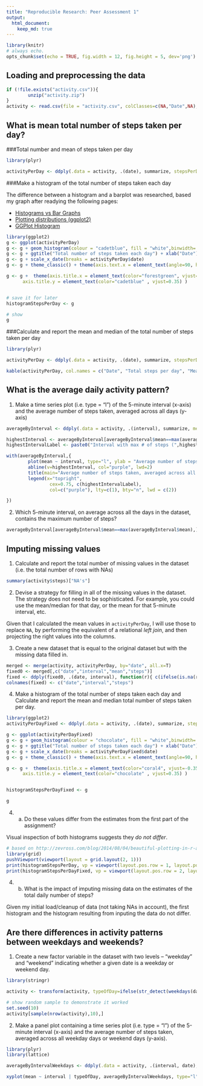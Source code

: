 ```yaml
---
title: "Reproducible Research: Peer Assessment 1"
output: 
  html_document:
    keep_md: true
---
```

```r
library(knitr)
# always echo.
opts_chunk$set(echo = TRUE, fig.width = 12, fig.height = 5, dev='png')
```

## Loading and preprocessing the data
```r
if (!file.exists("activity.csv")){
        unzip("activity.zip")
}
activity <- read.csv(file = "activity.csv", colClasses=c(NA,"Date",NA), stringsAsFactors=T, header = TRUE)

```


## What is mean total number of steps taken per day?

###Total number and mean of steps taken per day
```r
library(plyr)

activityPerDay <- ddply(.data = activity, .(date), summarize, stepsPerDay=sum(steps,na.rm = TRUE))
```

###Make a histogram of the total number of steps taken each day

The difference between a histogram and a barplot was researched, based my graph after readying the following pages:

* [Histograms vs Bar Graphs](http://www.shodor.org/interactivate/discussions/HistogramsVsBarGraph/)
* [Plotting distributions (ggplot2)](http://www.cookbook-r.com/Graphs/Plotting_distributions_(ggplot2)/) 
* [GGPlot Histogram](http://docs.ggplot2.org/current/geom_histogram.html)

```r

library(ggplot2)
g <- ggplot(activityPerDay) 
g <- g + geom_histogram(colour = "cadetblue", fill = "white",binwidth=.1, position="identity", aes(x=date, y=stepsPerDay), stat="identity")
g <- g + ggtitle("Total number of steps taken each day") + xlab("Date") + ylab("Total steps per day")
g <- g + scale_x_date(breaks = activityPerDay$date)
g <- g + theme_classic() + theme(axis.text.x = element_text(angle=90, hjust=1))

g <- g +  theme(axis.title.x = element_text(color="forestgreen", vjust=-0.35),
      axis.title.y = element_text(color="cadetblue" , vjust=0.35) ) 


# save it for later
histogramStepsPerDay <- g

# show
g
```


###Calculate and report the mean and median of the total number of steps taken per day
```r
library(plyr)

activityPerDay <- ddply(.data = activity, .(date), summarize, stepsPerDay=sum(steps,na.rm = TRUE), mean= ifelse(is.na(mean(steps, na.rm = T)),0,round(mean(steps, na.rm=T),2)) , median= ifelse(is.na(median(steps, na.rm = T)),0,median(steps, na.rm=T)) )

kable(activityPerDay, col.names = c("Date", "Total steps per day", "Mean", "Median"), caption="Mean and median of the total number of steps taken per day")
```

## What is the average daily activity pattern?

1. Make a time series plot (i.e. type = "l") of the 5-minute interval (x-axis) and the average number of steps taken, averaged across all days (y-axis)

```r
averageByInterval <- ddply(.data = activity, .(interval), summarize, mean=mean(steps, na.rm=T ))

highestInterval <- averageByInterval[averageByInterval$mean==max(averageByInterval$mean),"interval"]
highestIntervalLabel <- paste0("Interval with max # of steps (",highestInterval,")")

with(averageByInterval,{
        plot(mean ~ interval, type="l", ylab = "Average number of steps", xlab="Interval")
        abline(v=highestInterval, col="purple", lwd=2)
        title(main="Average number of steps taken, averaged across all days, per 5 min interval")
        legend(x="topright", 
                cex=0.75, c(highestIntervalLabel), 
                col=c("purple"), lty=c(1), bty="n", lwd = c(2))

})
```

2. Which 5-minute interval, on average across all the days in the dataset, contains the maximum number of steps?
```r
averageByInterval[averageByInterval$mean==max(averageByInterval$mean),]
```


## Imputing missing values

1. Calculate and report the total number of missing values in the dataset (i.e. the total number of rows with NAs)

```r
summary(activity$steps)["NA's"]
```

2. Devise a strategy for filling in all of the missing values in the dataset. The strategy does not need to be sophisticated. For example, you could use the mean/median for that day, or the mean for that 5-minute interval, etc.

Given that I calculated the mean values in `activityPerDay`, I will use those to replace `NA`, by performing the equivalent of a relational _left join_, and then projecting the right values into the columns. 

3. Create a new dataset that is equal to the original dataset but with the missing data filled in.

```r
merged <- merge(activity, activityPerDay, by="date", all.x=T)
fixed0 <- merged[,c("date","interval","mean","steps")]
fixed <- ddply(fixed0, .(date, interval), function(r){ c(ifelse(is.na(r$steps),r$mean,r$steps))})
colnames(fixed) <- c("date","interval","steps")
```

4. Make a histogram of the total number of steps taken each day and Calculate and report the mean and median total number of steps taken per day. 

```r

library(ggplot2)
activityPerDayFixed <- ddply(.data = activity, .(date), summarize, stepsPerDay=sum(steps,na.rm = TRUE))

g <- ggplot(activityPerDayFixed) 
g <- g + geom_histogram(colour = "chocolate", fill = "white",binwidth=.1, position="identity", aes(x=date, y=stepsPerDay), stat="identity")
g <- g + ggtitle("Total number of steps taken each day") + xlab("Date") + ylab("Total steps per day")
g <- g + scale_x_date(breaks = activityPerDayFixed$date)
g <- g + theme_classic() + theme(axis.text.x = element_text(angle=90, hjust=1))

g <- g +  theme(axis.title.x = element_text(color="coral4", vjust=-0.35),
      axis.title.y = element_text(color="chocolate" , vjust=0.35) ) 


histogramStepsPerDayFixed <- g

g
```

4. a) Do these values differ from the estimates from the first part of the assignment? 

Visual inspection of both histograms suggests they *do not differ*.

```r
# based on http://zevross.com/blog/2014/08/04/beautiful-plotting-in-r-a-ggplot2-cheatsheet-3/#put-two-potentially-unrelated-plots-side-by-side-pushviewport
library(grid)
pushViewport(viewport(layout = grid.layout(2, 1)))
print(histogramStepsPerDay, vp = viewport(layout.pos.row = 1, layout.pos.col = 1))
print(histogramStepsPerDayFixed, vp = viewport(layout.pos.row = 2, layout.pos.col = 1))
```

4. b) What is the impact of imputing missing data on the estimates of the total daily number of steps?

Given my initial load/cleanup of data (not taking NAs in account), the first histogram and the histogram resulting from inputing the data do not differ.

## Are there differences in activity patterns between weekdays and weekends?

1. Create a new factor variable in the dataset with two levels – “weekday” and “weekend” indicating whether a given date is a weekday or weekend day.
```r
library(stringr)

activity <- transform(activity, typeOfDay=ifelse(str_detect(weekdays(date),"Sunday|Saturday"),"weekend","weekday"))

# show random sample to demonstrate it worked
set.seed(10)
activity[sample(nrow(activity),10),]
```

2. Make a panel plot containing a time series plot (i.e. type = "l") of the 5-minute interval (x-axis) and the average number of steps taken, averaged across all weekday days or weekend days (y-axis). 

```r
library(plyr)
library(lattice)

averageByIntervalWeekdays <- ddply(.data = activity, .(interval, date), summarize, mean=mean(steps, na.rm=T ), typeOfDay=typeOfDay)

xyplot(mean ~ interval | typeOfDay, averageByIntervalWeekdays, type="l", xlab = "Interval", ylab="Number of Steps", layout = c(1,2))
```

